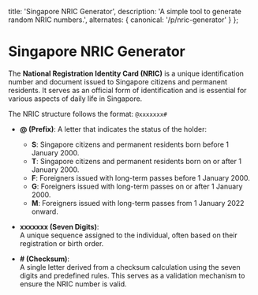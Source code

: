 
  title: 'Singapore NRIC Generator',
  description: 'A simple tool to generate random NRIC numbers.',
  alternates: {
    canonical: '/p/nric-generator'
  }
};

# Singapore NRIC Generator

<AnimatedName />

<AppNric />

The **National Registration Identity Card (NRIC)** is a unique identification number and document issued to Singapore citizens and permanent residents. It serves as an official form of identification and is essential for various aspects of daily life in Singapore.

The NRIC structure follows the format: `@xxxxxxx#`

- **@ (Prefix)**: A letter that indicates the status of the holder:

  - **S**: Singapore citizens and permanent residents born before 1 January 2000.
  - **T**: Singapore citizens and permanent residents born on or after 1 January 2000.
  - **F**: Foreigners issued with long-term passes before 1 January 2000.
  - **G**: Foreigners issued with long-term passes on or after 1 January 2000.
  - **M**: Foreigners issued with long-term passes from 1 January 2022 onward.

- **xxxxxxx (Seven Digits)**:  
  A unique sequence assigned to the individual, often based on their registration or birth order.

- **# (Checksum)**:  
  A single letter derived from a checksum calculation using the seven digits and predefined rules. This serves as a validation mechanism to ensure the NRIC number is valid.
